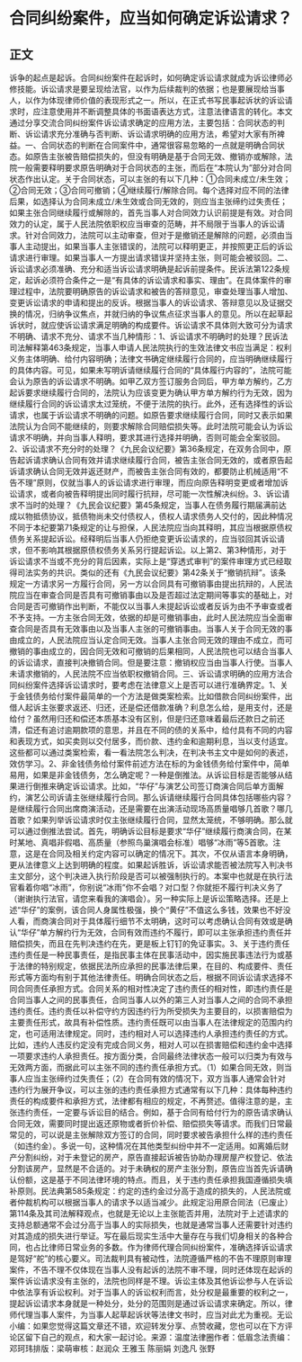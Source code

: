 # 合同纠纷案件，应当如何确定诉讼请求？
## 正文
诉争的起点是起诉。合同纠纷案件在起诉时，如何确定诉讼请求就成为诉讼律师必修技能。诉讼请求是要呈现给法官，以作为后续裁判的依据；也是要展现给当事人，以作为体现律师价值的表现形式之一。所以，在正式书写民事起诉状的诉讼请求时，应注意使用并不断调整具体的书面语表达方式，注意法律语言的转化。本文通过分享交流合同纠纷案件诉讼请求确定的应用方法，主要包括：合同状态的判断、诉讼请求充分准确与否判断、诉讼请求明确的应用方法，希望对大家有所裨益。一、合同状态的判断在合同案件中，通常很容易忽略的一点就是明确合同状态。如原告主张被告赔偿损失的，但没有明确是基于合同无效、撤销亦或解除，法院一般需要释明要求原告明确对于合同状态的主张，而后在“本院认为”部分对合同状态作出认定。关于合同状态，可以主张的有以下几种：①合同未成立/未生效；②合同无效；③合同可撤销；④继续履行/解除合同。每个选择对应不同的法律后果，如选择认为合同未成立/未生效或合同无效的，则应当主张缔约过失责任；如果主张合同继续履行或解除的，首先当事人对合同效力认识前提是有效。对合同效力的认定，属于人民法院依职权应当审查的范畴，并不局限于当事人的诉讼请求。针对合同效力，法院可以主动审查，但对于是撤销还是解除的问题，必须由当事人主动提出，如果当事人主张错误的，法院可以释明更正，并按照更正后的诉讼请求进行审理。如果当事人一方提出请求错误并坚持主张，则可能会被驳回。二、诉讼请求必须准确、充分和适当诉讼请求明确是起诉前提条件。民诉法第122条规定，起诉必须符合条件之一是“有具体的诉讼请求和事实、理由”。在具体案件的审理过程中，法院要明确原告的诉讼请求和被告的答辩意见，审查处理当事人增加、变更诉讼请求的申请和提出的反诉。根据当事人的诉讼请求、答辩意见以及证据交换的情况，归纳争议焦点，并就归纳的争议焦点征求当事人的意见。所以在起草起诉状时，就应使诉讼请求满足明确的构成要件。诉讼请求不具体则大致可分为请求不明确、请求不充分、请求不当几种情形：1、诉讼请求不明确时的处理？民诉法司法解释第463条规定，当事人申请人民法院执行的生效法律文书应当满足：权利义务主体明确、给付内容明确；法律文书确定继续履行合同的，应当明确继续履行的具体内容。可见，如果未写明诉请继续履行合同的“具体履行内容的”，法院可能会认为原告的诉讼请求不明确。如甲乙双方签订服务合同后，甲方单方解约，乙方起诉要求继续履行合同的，法院认为应该变更为确认甲方单方解约行为无效，因为继续履行合同的诉讼请求太过笼统，不便于法院的执行。此外，还有选择性的诉讼请求，也属于诉讼请求不明确的问题。如原告要求继续履行合同，同时又表示如果法院认为合同不能继续的，则要求解除合同赔偿损失等。此时法院可能会认为诉讼请求不明确，并向当事人释明，要求其进行选择并明确，否则可能会全案驳回。2、诉讼请求不充分时的处理？《九民会议纪要》第36条规定，在双务合同中，原告起诉请求确认合同有效并请求继续履行合同，被告主张合同无效的，或者原告起诉请求确认合同无效并返还财产，而被告主张合同有效的，都要防止机械适用“不告不理”原则，仅就当事人的诉讼请求进行审理，而应向原告释明变更或者增加诉讼请求，或者向被告释明提出同时履行抗辩，尽可能一次性解决纠纷。3、诉讼请求不当时的处理？《九民会议纪要》第45条规定，当事人在债务履行期届满前达成以物抵债协议，抵债物尚未交付债权人，债权人请求债务人交付的，因此种情况不同于本纪要第71条规定的让与担保，人民法院应当向其释明，其应当根据原债权债务关系提起诉讼。经释明后当事人仍拒绝变更诉讼请求的，应当驳回其诉讼请求，但不影响其根据原债权债务关系另行提起诉讼。以上第2、第3种情形，对于诉讼请求不当或不充分的背后因素，实际上是“穿透式审判”的案件审理方式已经取得司法实务的共识。类似的还有《九民会议纪要》第42条关于“撤销抗辩”。该条规定一方请求另一方履行合同，另一方以合同具有可撤销事由提出抗辩的，人民法院应当在审查合同是否具有可撤销事由以及是否超过法定期间等事实的基础上，对合同是否可撤销作出判断，不能仅以当事人未提起诉讼或者反诉为由不予审查或者不予支持。一方主张合同无效，依据的却是可撤销事由，此时人民法院应当全面审查合同是否具有无效事由以及当事人主张的可撤销事由。当事人关于合同无效的事由成立的，人民法院应当认定合同无效。当事人主张合同无效的理由不成立，而可撤销的事由成立的，因合同无效和可撤销的后果相同，人民法院也可以结合当事人的诉讼请求，直接判决撤销合同。但是要注意：撤销权应当由当事人行使。当事人未请求撤销的，人民法院不应当依职权撤销合同。三、诉讼请求明确的应用方法合同纠纷案件选择诉讼请求时，要考虑在法律意义上是否可以进行准确界定。1、关于金钱债务给付案件最简单的一个方法是做类案检索。比如借款合同纠纷案件，出借人起诉主张要求返还、归还，还是偿还借款准确？利息怎么给，是用支付，还是给付？虽然用归还和偿还本质基本没有区别，但是归还意味着最后还款日之前还清，偿还有追讨逾期款项的意思，并且在不同的债的关系中，给付具有不同的内容和表现方式，如买卖则以交付居多，而价款、违约金和逾期利息，当以支付适宜。这些都可以通过类案检索，看一看法院怎么判决，在判决书主文中是如何的表述，效仿学习。2、非金钱债务给付案件前述方法在标的为金钱债务给付案件中，简单易用，如果是非金钱债务，怎么确定呢？一种是倒推法。从诉讼目标是否能够从结果进行倒推来确定诉讼请求。比如，“华仔”与演艺公司签订商演合同后单方面解约，演艺公司诉请主张继续履行合同。那么诉请继续履行合同具体包括哪些内容？是继续履行合同出席商演活动，还是需要在出演活动现场高质量唱够几首歌？哪几首歌？如果列举诉讼请求时仅主张继续履行合同，显然太笼统，不够明确。那么就可以通过倒推法尝试。首先，明确诉讼目标是要求“华仔”继续履行商演合同，在某时某地、真唱非假唱、高质量（参照鸟巢演唱会标准）唱够“冰雨”等5首歌。注意，这是在合同及相关约定内容可以确定的情况下。其次，不仅从语言本身明确，更从法律意义上达到明确的程度。如果起诉胜诉，诉讼请求能否被法院写入判决书主文部分，这个判决进入执行阶段是否可以被强制执行的。本案中也就是在执行法官看着你唱“冰雨”，你别说“冰雨”你不会唱？对口型？你就拒不履行判决义务了（谢谢执行法官，请您来看我的演唱会）。另一种实际上是诉讼策略选择。还是上述“华仔”的案例，该合同人身属性极强，换个“黄仔”不值这么多钱，效果也不好没人看，而商演合同对于具体履行细节不太明确，这时可以考虑确认合同有效或是确认“华仔”单方解约行为无效，合同有效而违约不履行，即可以主张承担违约责任并赔偿损失，而且在先判决违约在先，更是板上钉钉的免证事实。3、关于违约责任违约责任是一种民事责任，是指民事主体在民事活动中，因实施民事违法行为或基于法律的特别规定，依据民法所应承担的民事法律后果，在目的、构成要件、责任形式等方面均有别于其他法律责任。明确合同状态之后，根据不同诉讼请求选择不同合同责任承担方式。合同关系的相对性决定了违约责任的相对性，即违约责任是合同当事人之间的民事责任，合同当事人以外的第三人对当事人之间的合同不承担违约责任。违约责任以补偿守约方因违约行为所受损失为主要目的，以损害赔偿为主要责任形式，故具有补偿性质。违约责任既可以由当事人在法律规定的范围内约定，也可适用法律规定。同时，违约相对人可以选择违约人承担违约责任的方式。比如，违约人违反约定没有完成合同义务，相对人可以在损害赔偿和违约金中选择一项要求违约人承担责任。按方面分类，合同最终法律状态一般可以归类为有效与无效两方面，而据此可以主张不同的违约责任承担方式。（1）如果合同无效，则当事人应当主张缔约过失责任；（2）在合同有效的情况下，双方当事人通常会针对违约行为展开争议，可以主张的违约责任承担方式通常有以下几种：具体每种违约责任的构成要件和承担方式，法律都有相应的规定，不再赘述。值得注意的是，主张违约责任，一定要与诉讼目的结合。例如，基于合同有给付行为的原告请求确认合同无效，需要同时提出返还原物或者折价补偿、赔偿损失等请求。而我们日常最常见的，可以说是主张解除双方签订的合同，同时要求被告承担什么样的违约责任（如违约金）。多说一句，这种情况在其他类型纠纷中并不一定适用。如离婚后财产分割纠纷，对于未登记的房产，原告直接起诉被告协助办理房屋产权登记、依法分割该房产，显然是不合适的。对于未确权的房产主张分割，原告应当首先诉请确认份额，这是基于不同法律环境的特点。而且，关于违约责任承担我国遵循损失填补原则。民法典第585条规定：约定的违约金过分高于造成的损失的，人民法院或者仲裁机构可以根据当事人的请求予以适当减少。此规定沿用原合同法（已废止）第114条及其司法解释观点，也就是无论以上主张能否并用，法院对于上述请求的支持总额通常不会过分高于当事人的实际损失，也就是通常当事人还需要针对违约对其造成的损失进行举证。写在最后现实生活中大量存在与我们切身相关的各种合同，也占比律师日常业务的多数。作为律师代理合同纠纷案件，准确选择诉讼请求是驾好“舵”的核心要义。司法裁判具有被动性，法院遵循严格的不告不理原则审理案件，不告不理不仅体现在当事人没有起诉的法院不审不理，同时还体现在起诉的案件诉讼请求没有主张的，法院也同样是不理。诉讼主体及其他诉讼参与人在诉讼中依法享有诉讼权利。对于当事人的诉讼权利而言，处分权是最重要的权利之一，提起诉讼请求本身就是一种处分，处分的范围则是通过诉讼请求来确定。所以，律师代理当事人案件，为当事人起草起诉状等法律文书时，应当对此尤为重视。无讼小编：如果您觉得这篇文章还不错，欢迎转发分享、点赞收藏，您也可以在下方评论区留下自己的观点，和大家一起讨论。来源：温度法律圈作者：低眉念法责编：邓珂玮排版：梁萌审核：赵润众 王雅玉 陈丽娟 刘逸凡 张野